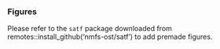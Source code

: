 ### Figures 
 
Please refer to the `satf` package downloaded from remotes::install_github('nmfs-ost/satf') to add premade figures.